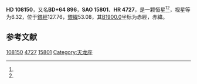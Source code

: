 {{Starbox begin
| name = HD 108150
}}
{{Starbox observe
| epoch = [[J2000.0|J2000.0]]
| constell = {{星座名待查}}<ref name=SIMBAD>{{cite web
 | url=http://simbad.u-strasbg.fr/simbad/sim-id?Ident=HR+4727
 | title =Pulsating variable Star
 | publisher=Centre de Données astronomiques de Strasbourg
 | work=SIMBAD
 | accessdate=2012-07-13}}</ref><ref name=DATA>{{cite web
 | url=http://vizier.u-strasbg.fr/viz-bin/VizieR-5?-out.add=.&-source=5050&-corr=PK=HR&-out.max=9999&HR=4727
 | title=VizieR Detailed Page
 | accessdate=2012-07-13
 | archive-date=2016-03-04
 | archive-url=https://web.archive.org/web/20160304142512/http://vizier.u-strasbg.fr/viz-bin/VizieR-5?-out.add=.&-source=5050&-corr=PK=HR&-out.max=9999&HR=4727
 | dead-url=no
 }}</ref>
| 星官 = 
| ra = {{RA|12|25|6.4}}<ref name=SIMBAD /><ref name=DATA />
| dec = {{DEC|+63|48|10}}<ref name=SIMBAD /><ref name=DATA />
| appmag_v = 6.32<ref name=SIMBAD /><ref name=DATA />
}}
{{Starbox character
| class = G8III<ref name=SIMBAD /><ref name=DATA />
| b-v = 0.91<ref name=SIMBAD /><ref name=DATA />
| u-b = <ref name=SIMBAD /><ref name=DATA />
| r-i = <ref name=SIMBAD /><ref name=DATA />
| variable = 
}}
{{Starbox astrometry
| radial_v = 
| prop_mo_ra = -4
| parallax = 
| p_error = 
}}
{{Starbox catalog
| names =BD+64 896，[[SAO星表|SAO]] 15801，[[HD星表|HD]] 108150，[[HR星表|HR]] 4727}}
{{Starbox reference |Simbad=HR+4727}}
{{Starbox end}}

'''HD 108150'''，又名'''BD+64 896'''，'''SAO 15801'''、'''HR 4727'''，是一颗恒星<ref name=SIMBAD /><ref name=DATA />，视星等为6.32，位于[[銀道座標系|銀經]]127.76，[[銀道座標系|銀緯]]53.08，其[[B1900.0|B1900.0]]坐标为赤經{{RA|12|20|26.5}}，赤緯{{DEC|+64|53.08|24}}。

== 参考文献 ==
{{reflist}}

{{star-stub}}

[[Category:HD和HDE天體|108150]]
[[Category:HR天體|4727]]
[[Category:SAO天體|15801]]
[[Category:天龙座|Category:天龙座]]
